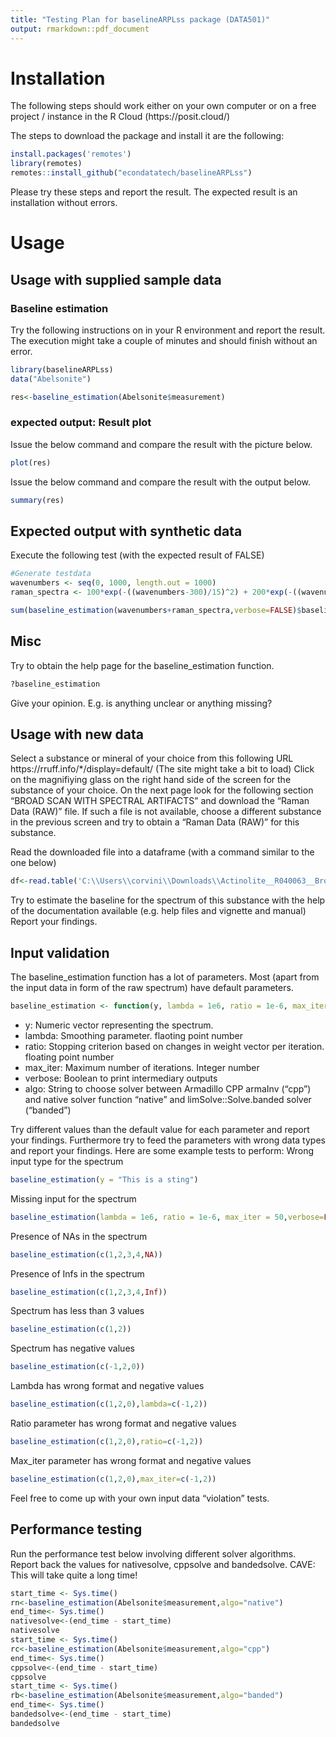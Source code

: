 ```yaml
---
title: "Testing Plan for baselineARPLss package (DATA501)"
output: rmarkdown::pdf_document
---
```


# Installation
The following steps should work either on your own computer or on a free project / instance in the R Cloud (https://posit.cloud/)

The steps to download the package and install it are the following:
```r
install.packages('remotes')
library(remotes)
remotes::install_github("econdatatech/baselineARPLss")
```
Please try these steps and report the result. The expected result is an installation without errors.

# Usage

## Usage with supplied sample data
### Baseline estimation
Try the following instructions on in your R environment and report the result.
The execution might take a couple of minutes and should finish without an error.
```r
library(baselineARPLss)
data("Abelsonite")

res<-baseline_estimation(Abelsonite$measurement)
```

### expected output: Result plot
Issue the below command and compare the result with the picture below.
```r
plot(res)
```

Issue the below command and compare the result with the output below.
```r
summary(res)
```

## Expected output with synthetic data
Execute the following test (with the expected result of FALSE)
```r
#Generate testdata
wavenumbers <- seq(0, 1000, length.out = 1000)
raman_spectra <- 100*exp(-((wavenumbers-300)/15)^2) + 200*exp(-((wavenumbers-750)/30)^2) #+ 100*exp(-((wavenumbers-800)/15)^2)

sum(baseline_estimation(wavenumbers+raman_spectra,verbose=FALSE)$baseline-wavenumbers)>=0.001
```

## Misc
Try to obtain the help page for the baseline_estimation function.
```r
?baseline_estimation
```
Give your opinion. E.g. is anything unclear or anything missing?

## Usage with new data

Select a substance or mineral of your choice from this following URL
https://rruff.info/*/display=default/
(The site might take a bit to load)
Click on the magnifiying glass on the right hand side of the screen for the substance of your choice. On the next page look for the following section "BROAD SCAN WITH SPECTRAL ARTIFACTS" and download the 	"Raman Data (RAW)" file. If such a file is not available, choose a different substance in the previous screen and try to obtain a 	"Raman Data (RAW)" for this substance. 

Read the downloaded file into a dataframe (with a command similar to the one below)
```r
df<-read.table('C:\\Users\\corvini\\Downloads\\Actinolite__R040063__Broad_Scan__532__0__unoriented__Raman_Data_RAW__13370.txt')
```

Try to estimate the baseline for the spectrum of this substance with the help of the documentation available (e.g. help files and vignette and manual)
Report your findings. 

## Input validation
The baseline_estimation function has a lot of parameters. Most (apart from the input data in form of the raw spectrum) have default parameters.
```r
baseline_estimation <- function(y, lambda = 1e6, ratio = 1e-6, max_iter =50,verbose=FALSE,algo="banded")
```

* y:	Numeric vector representing the spectrum.
* lambda:	Smoothing parameter. flaoting point number
* ratio:	Stopping criterion based on changes in weight vector per iteration. floating point number
* max_iter:	Maximum number of iterations. Integer number
* verbose: Boolean to print intermediary outputs
* algo: String to choose solver between Armadillo CPP armaInv ("cpp") and native solver function "native" and limSolve::Solve.banded solver ("banded") 

Try different values than the default value for each parameter and report your findings. 
Furthermore try to feed the parameters with wrong data types and report your findings.
Here are some example tests to perform:
Wrong input type for the spectrum
```r
baseline_estimation(y = "This is a sting")
```

Missing input for the spectrum
```r
baseline_estimation(lambda = 1e6, ratio = 1e-6, max_iter = 50,verbose=FALSE)
```

Presence of NAs in the spectrum
```r
baseline_estimation(c(1,2,3,4,NA))
```

Presence of Infs in the spectrum
```r
baseline_estimation(c(1,2,3,4,Inf))
```

Spectrum has less than 3 values
```r
baseline_estimation(c(1,2))
```

Spectrum has negative values
```r
baseline_estimation(c(-1,2,0))
```

Lambda has wrong format and negative values
```r
baseline_estimation(c(1,2,0),lambda=c(-1,2))
```

Ratio parameter has wrong format and negative values
```r
baseline_estimation(c(1,2,0),ratio=c(-1,2))
```

Max_iter parameter has wrong format and negative values
```r
baseline_estimation(c(1,2,0),max_iter=c(-1,2))
```

Feel free to come up with your own input data "violation" tests.

## Performance testing
Run the performance test below involving different solver algorithms.
Report back the values for nativesolve, cppsolve and bandedsolve.
CAVE: This will take quite a long time!
```r
start_time <- Sys.time()
rn<-baseline_estimation(Abelsonite$measurement,algo="native")
end_time<- Sys.time()
nativesolve<-(end_time - start_time)
nativesolve
start_time <- Sys.time()
rc<-baseline_estimation(Abelsonite$measurement,algo="cpp")
end_time<- Sys.time()
cppsolve<-(end_time - start_time)
cppsolve
start_time <- Sys.time()
rb<-baseline_estimation(Abelsonite$measurement,algo="banded")
end_time<- Sys.time()
bandedsolve<-(end_time - start_time)
bandedsolve
```


